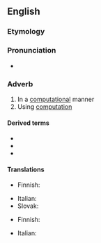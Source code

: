 ==English==

===Etymology===
{{suffix|en|computational|ly}}

===Pronunciation===
* {{rhymes|en|eɪʃənəli|s=6}}

===Adverb===
{{en-adv}}

# In a [[computational]] manner
# Using [[computation]]

====Derived terms====
* {{l|en|computationally expensive}}
* {{l|en|computationally indistinguishable}}
* {{l|en|computationally secure}}

====Translations====
{{trans-top|computational manner}}
* Finnish: {{t|fi|laskennallisesti}}
{{trans-mid}}
* Italian: {{t|it|computazionalmente}}
* Slovak: {{t|sk|výpočtovo}}
{{trans-bottom}}

{{trans-top|using computation}}
* Finnish: {{t|fi|laskennallisesti}}
{{trans-mid}}
* Italian: {{t|it|computazionalmente}}
{{trans-bottom}}